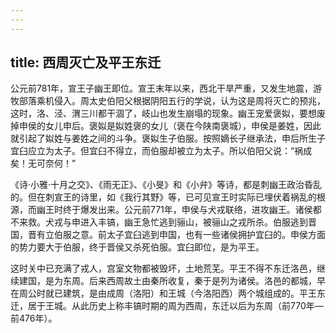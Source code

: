 ```yaml
---
---
---
```

title: 西周灭亡及平王东迁
---



公元前781年，宣王子幽王即位。宣王末年以来，西北干旱严重，又发生地震，游牧部落乘机侵入。周太史伯阳父根据阴阳五行的学说，认为这是周将灭亡的预兆，这时，洛、泾、渭三川都干涸了，岐山也发生崩塌的现象。幽王宠爱褒姒，要想废掉申侯的女儿申后。褒姒是姒姓褒的女儿（褒在今陕南褒城），申侯是姜姓，因此就引起了姒姓与姜姓之间的斗争。褒姒生子伯服。按照嫡长子继承法，申后所生子宜臼应立为太子。但宜臼不得立，而伯服却被立为太子。所以伯阳父说：“祸成矣！无可奈何！”

《诗·小雅·十月之交》、《雨无正》、《小旻》和《小弁》等诗，都是刺幽王政治昏乱的。但在刺宣王的诗里，如《我行其野》等，已可见宣王时实际已埋伏着祸乱的根源，而幽王时终于爆发出来。公元前771年，申侯与犬戎联络，进攻幽王。诸侯都不来救。犬戎与申进入丰镐，幽王急忙逃到骊山，被骊山之戎所杀。伯服逃到晋国，晋有立伯服之意。前太子宜臼逃到申国，也有一些诸侯拥护宜臼的。申侯方面的势力要大于伯服，终于晋侯又杀死伯服。宜臼即位，是为平王。

这时关中已充满了戎人，宫室文物都被毁坏，土地荒芜。平王不得不东迁洛邑，继续建国，是为东周。后来西周故土由秦所收复，秦于是列为诸侯。洛邑的都城，早在周公时就已建筑，是由成周（洛阳）和王城（今洛阳西）两个城组成的。平王东迁，居于王城。从此历史上称丰镐时期的周为西周，东迁以后为东周（前770年—前476年）。